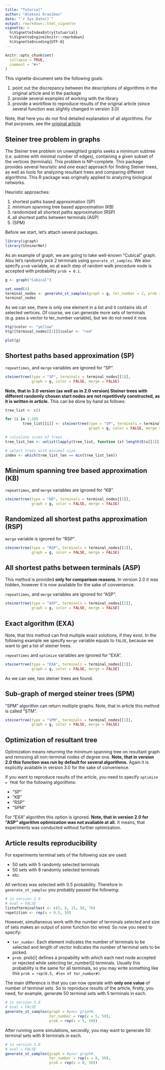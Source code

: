 ```yaml
---
title: "Tutorial"
author: "Aleksei Krasikov"
date: "`r Sys.Date()`"
output: rmarkdown::html_vignette
vignette: >
  %\VignetteIndexEntry{tutuorial}
  %\VignetteEngine{knitr::rmarkdown}
  %\VignetteEncoding{UTF-8}
---
```


```r
knitr::opts_chunk$set(
  collapse = TRUE,
  comment = "#>"
)
```

This vignette document sets the following goals:

1. point out the discrepancy between the descriptions of algorithms in the original article and in the package
2. provide several examples of working with the library
3. provide a workflow to reproduce results of the original article (since several function was slightly changed in version 3.0)

Note, that here you do not find detailed explanation of all algorithms. For that purposes, see the [original article](https://bmcbioinformatics.biomedcentral.com/articles/10.1186/1471-2105-14-144).

## Steiner tree problem in graphs

The Steiner tree problem on unweighted graphs seeks a minimum subtree (i.e. subtree with minimal number of edges), containing a given subset of the vertices (terminals). This problem is NP-complete. This package provides several heuristic and one exact approach for finding Steiner trees, as well as tools for analyzing resultant trees and comparing different algorithms. This R package was originally applied to analyzing biological networks.

Heuristic approaches:

1. shortest paths based approximation (SP)
2. minimum spanning tree based approximation (KB)
3. randomized all shortest paths approximation (RSP)
4. all shortest paths between terminals (ASP)
5. (SPM)

Before we start, let's attach several packages.

```r
library(igraph)
library(SteinerNet)
```

As an example of graph, we are going to take well-known "Cubical" graph. Also let's randomly pick 2 terminals using `generate_st_samples`. We also specify `prob` variable, so at each step of random walk procedure node is accepted with probability `prob = 0.1`.

```r
g <- graph("Cubical")

set.seed(4)
terminal_nodes <- generate_st_samples(graph = g, ter_number = 2, prob = 0.1)
terminal_nodes
```

As we can see, there is only one element in a list and it contains ids of selected vertices. Of course, we can generate more sets of terminals (e.g. pass a vector to ter_number variable), but we do not need it now.

```r
V(g)$color <- "yellow"
V(g)[terminal_nodes[[1]]]$color <- "red"

plot(g)
```


## Shortest paths based approximation (SP)

`repeattimes`, and `merge` variables are ignored for "SP". 

```r
steinertree(type = "SP", terminals = terminal_nodes[[1]],
            graph = g, color = FALSE, merge = FALSE)
```

**Note, that in 3.0 version (as well as in 2.0 version) Steiner trees with different randomly chosen start nodes are not repetitively constructed, as it is written in article.** This can be done by hand as follows:

```r
tree_list <- c()

for (i in 1:20)
        tree_list[[i]] <- steinertree(type = "SP", terminals = terminal_nodes[[1]],
                                      graph = g, color = FALSE, merge = FALSE)

# calculate sizes of trees
tree_list_len <- unlist(lapply(tree_list, function (x) length(E(x[[1]]))))

# select trees with minimal size
index <- which(tree_list_len == min(tree_list_len))
```

## Minimum spanning tree based approximation (KB)

`repeattimes`, and `merge` variables are ignored for "KB".

```r
steinertree(type = "KB", terminals = terminal_nodes[[1]],
            graph = g, color = FALSE, merge = FALSE)
```

## Randomized all shortest paths approximation (RSP)

`merge` variable is ignored for "RSP".

```r
steinertree(type = "RSP", terminals = terminal_nodes[[1]],
            graph = g, color = FALSE, merge = FALSE)
```

## All shortest paths between terminals (ASP)

This method is provided **only for comparison reasons**. In version 2.0 it was hidden, however it is now available for the sake of convenience.

`repeattimes`, and `merge` variables are ignored for "ASP".

```r
steinertree(type = "ASP", terminals = terminal_nodes[[1]],
            graph = g, color = FALSE, merge = FALSE)
```

## Exact algorithm (EXA)

Note, that this method can find multiple exact solutions, if they exist. In the following example we specify `merge` variable equals to `FALSE`, because we want to get a list of steiner trees.

`repeattimes` and `optimize` variables are ignored for "EXA".

```r
steinertree(type = "EXA", terminals = terminal_nodes[[1]],
            graph = g, color = FALSE, merge = FALSE)
```

As we can see, two steiner trees are found.

## Sub-graph of merged steiner trees (SPM)

"SPM" algorithm can return multiple graphs. Note, that in article this method is called "STM".

```r
steinertree(type = "SPM", terminals = terminal_nodes[[1]],
            graph = g, color = FALSE, merge = FALSE)
```


## Optimization of resultant tree

Optimization means returning the minimum spanning tree on resultant graph and removing all non-terminal nodes of degree one. **Note, that in version 2.0 this function was run by default for several algorithms.** Again it is explicitly available in version 3.0 for the sake of convenience.

If you want to reproduce results of the article, you need to specify `optimize = TRUE` for the following algorithms:

* "SP"
* "KB"
* "RSP"
* "SPM"

For "EXA" algorithm this option is ignored. **Note, that in version 2.0 for "ASP" algorithm optimization was not avaliable at all.** It means, that experiments was conducted without further optimization.

## Article results reproducibility

For experiments terminal sets of the following size are used:

* 50 sets with 5 randomly selected terminals
* 50 sets with 8 randomly selected terminals
* etc.

All vertices was selected with 0.5 probability. Therefore in `generate_st_samples` you probably passed the following:

```r
# in version 2.0
# eval = FALSE
listofterminaltest <- c(5, 8, 15, 50, 70)
repetition <- rep(x = 0.5, 50)
```

However, simultaneous work with the number of terminals selected and size of sets makes an output of some function too wired. So now you need to specify:

* `ter_number`. Each element indicates the number of terminals to be selected and length of vector indicates the number of terminal sets to be picked.
* `prob`. prob[i] defines a propability with which each next node accepted or rejected while selecting ter_number[i] terminals. Usually this probability is the same for all terminals, so you may write something like this `prob = rep(0.5, #len of ter_number#)`

The main difference is that you can now operate with **only one value** of number of terminal sets. So to reproduce results of the article, firstly, you need, for example, generate 50 terminal sets with 5 terminals in each.

```r
# in version 3.0
# eval = FALSE
generate_st_samples(graph = #your graph#,
                    ter_number = rep(x = 5, 50),
                    prob = rep(x = 5, 50))
```

After running some simulations, secondly, you may want to generate 50 terminal sets with 8 terminals in each.

```r
# in version 3.0
# eval = FALSE
generate_st_samples(graph = #your graph#,
                    ter_number = rep(x = 8, 50),
                    prob = rep(x = 8, 50))
```
